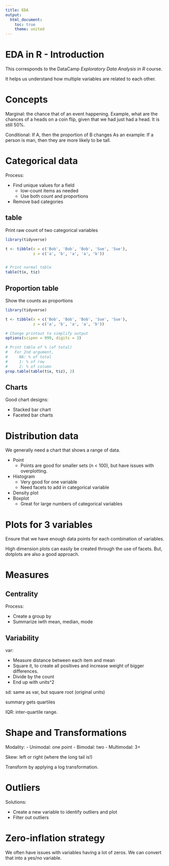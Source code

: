 ```yaml
---
title: EDA
output: 
  html_document:
    toc: true
    theme: united
---
```


# EDA in R - Introduction

This corresponds to the DataCamp *Exploratory Data Analysis in R* course.

It helps us understand how multiple variables are related to each other.

# Concepts

Marginal: the chance that of an event happening. Example, what are the chances of a heads on a coin flip, given that we had just had a head. It is still 50%. 

Conditional: If A, then the proportion of B changes
As an example: If a person is man, then they are more likely to be tall.

# Categorical data

Process:

- Find unique values for a field
  - low-count items as needed
  - Use both count and proportions
- Remove bad categories
 

## table

Print raw count of two categorical variables

```r
library(tidyverse)

t <- tibble(x = c('Bob', 'Bob', 'Bob', 'Sue', 'Sue'), 
            z = c('a', 'b', 'a', 'a', 'b'))


# Print normal table
table(t$x, t$z)
```

## Proportion table

Show the counts as proportions

```r
library(tidyverse)

t <- tibble(x = c('Bob', 'Bob', 'Bob', 'Sue', 'Sue'), 
            z = c('a', 'b', 'a', 'a', 'b'))

# Change printout to simplify output
options(scipen = 999, digits = 3)

# Print table of % (of total)
#   For 2nd argument, 
#     NA: % of total
#     1: % of row
#     2: % of column
prop.table(table(t$x, t$z), 2)
```

## Charts

Good chart designs:

- Stacked bar chart
- Faceted bar charts

# Distribution data

We generally need a chart that shows a range of data.

- Point
  - Points are good for smaller sets (n < 100), but have issues with overplotting.
- Histogram
  - Very good for one variable
  - Need facets to add in categorical variable
- Density plot
- Boxplot
  - Great for large numbers of categorical variables
  
  
# Plots for 3 variables

Ensure that we have enough data points for each combination of variables.

High dimension plots can easily be created through the use of facets. But, dotplots are also a good approach.


# Measures 

## Centrality

Process:

- Create a group by
- Summarize iwth mean, median, mode

## Variability

var:

- Measure distance between each item and mean
- Square it, to create all positives and increase weight of bigger differences.
- Divide by the count
- End up with units^2

sd: same as var, but square root (original units)

summary gets quartiles

IQR: inter-quartile range.



# Shape and Transformations


Modality: 
- Unimodal: one point
- Bimodal: two
- Multimodal: 3+

Skew: left or right (where the long tail is!)

Transform by applying a log transformation.

# Outliers

Solutions:

- Create a new variable to identify outliers and plot
- Filter out outliers


# Zero-inflation strategy

We often have issues with variables having a lot of zeros. We can convert that into a yes/no variable.

